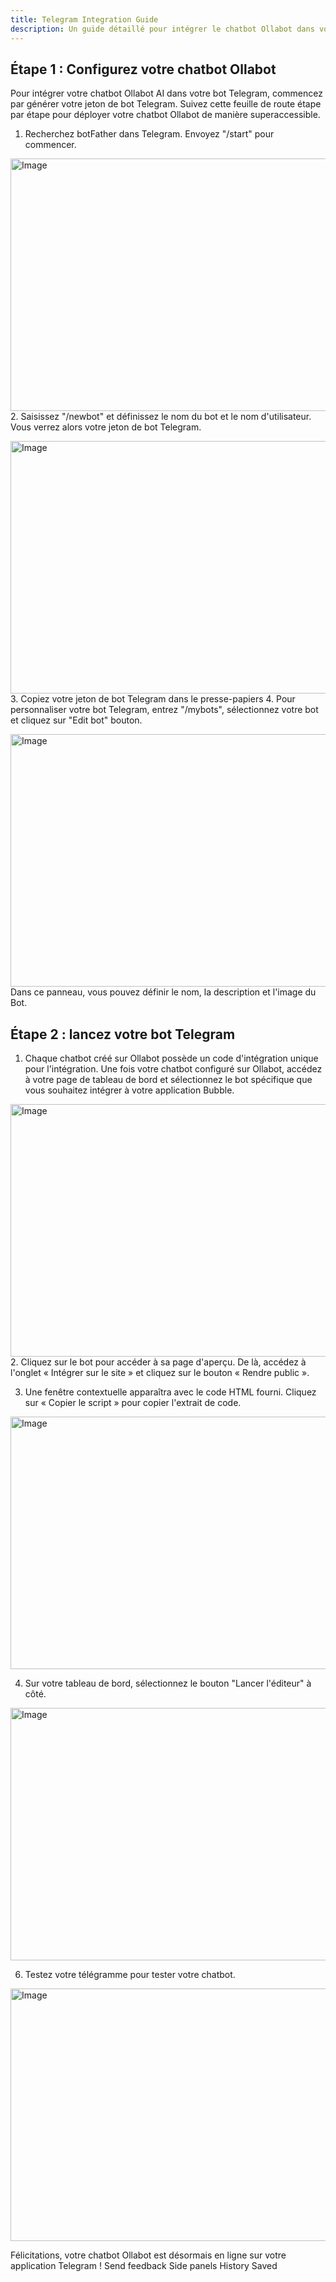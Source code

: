 ```yaml
---
title: Telegram Integration Guide
description: Un guide détaillé pour intégrer le chatbot Ollabot dans votre application Telegram.
---
```


## Étape 1 : Configurez votre chatbot Ollabot

Pour intégrer votre chatbot Ollabot AI dans votre bot Telegram, commencez par générer votre jeton de bot Telegram.
Suivez cette feuille de route étape par étape pour déployer votre chatbot Ollabot de manière superaccessible.
1. Recherchez botFather dans Telegram. Envoyez "/start" pour commencer.

<Image src="/images/integrations/telegram-app1.png"
width="718"
height="404"
alt="Image"
/>
2. Saisissez "/newbot" et définissez le nom du bot et le nom d'utilisateur. Vous verrez alors votre jeton de bot Telegram.

<Image src="/images/integrations/telegram-app2.png"
width="718"
height="404"
alt="Image"
/>
3. Copiez votre jeton de bot Telegram dans le presse-papiers
4. Pour personnaliser votre bot Telegram, entrez "/mybots", sélectionnez votre bot et cliquez sur "Edit bot" bouton.

<Image src="/images/integrations/telegram-set.png" 
  width="718" 
  height="404" 
  alt="Image" 
/>
  Dans ce panneau, vous pouvez définir le nom, la description et l'image du Bot.
## Étape 2 : lancez votre bot Telegram

1. Chaque chatbot créé sur Ollabot possède un code d'intégration unique pour l'intégration. Une fois votre chatbot configuré sur Ollabot, accédez à votre page de tableau de bord et sélectionnez le bot spécifique que vous souhaitez intégrer à votre application Bubble.

<Image src="/images/integrations/dashboard.png"
width="718"
height="404"
alt="Image"
/>
2. Cliquez sur le bot pour accéder à sa page d'aperçu. De là, accédez à l'onglet « Intégrer sur le site » et cliquez sur le bouton « Rendre public ».

3. Une fenêtre contextuelle apparaîtra avec le code HTML fourni. Cliquez sur « Copier le script » pour copier l'extrait de code.

<Image src="/images/integrations/embed.png"
width="718"
height="404"
alt="Image"
/>

4. Sur votre tableau de bord, sélectionnez le bouton "Lancer l'éditeur" à côté.

<Image src="/images/integrations/telegram-embed.png"
width="718"
height="404"
alt="Image"
/>


6. Testez votre télégramme pour tester votre chatbot.

<Image src="/images/integrations/telegram-test.png"
width="718"
height="404"
alt="Image"
/>

Félicitations, votre chatbot Ollabot est désormais en ligne sur votre application Telegram !
Send feedback
Side panels
History
Saved